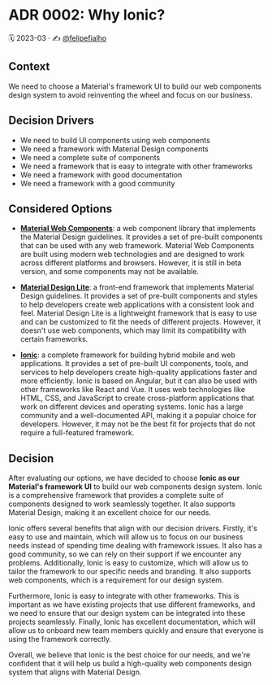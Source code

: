 
<Meta title="Docs/Architecture Decision Records/ADR 0002: Why Ionic?" />

# ADR 0002: Why Ionic?

🗓️ 2023-03 · ✍️ [@felipefialho](https://twitter.com/felipefialho_)

## Context

We need to choose a Material's framework UI to build our web components design system to avoid reinventing the wheel and focus on our business.

## Decision Drivers

- We need to build UI components using web components
- We need a framework with Material Design components
- We need a complete suite of components
- We need a framework that is easy to integrate with other frameworks
- We need a framework with good documentation
- We need a framework with a good community

## Considered Options

- **[Material Web Components](https://github.com/material-components/material-web)**: a web component library that implements the Material Design guidelines. It provides a set of pre-built components that can be used with any web framework. Material Web Components are built using modern web technologies and are designed to work across different platforms and browsers. However, it is still in beta version, and some components may not be available.

- **[Material Design Lite](https://getmdl.io/)**: a front-end framework that implements Material Design guidelines. It provides a set of pre-built components and styles to help developers create web applications with a consistent look and feel. Material Design Lite is a lightweight framework that is easy to use and can be customized to fit the needs of different projects. However, it doesn't use web components, which may limit its compatibility with certain frameworks.

- **[Ionic](https://ionicframework.com/)**: a complete framework for building hybrid mobile and web applications. It provides a set of pre-built UI components, tools, and services to help developers create high-quality applications faster and more efficiently. Ionic is based on Angular, but it can also be used with other frameworks like React and Vue. It uses web technologies like HTML, CSS, and JavaScript to create cross-platform applications that work on different devices and operating systems. Ionic has a large community and a well-documented API, making it a popular choice for developers. However, it may not be the best fit for projects that do not require a full-featured framework.

## Decision

After evaluating our options, we have decided to choose **Ionic as our Material's framework UI** to build our web components design system. Ionic is a comprehensive framework that provides a complete suite of components designed to work seamlessly together. It also supports Material Design, making it an excellent choice for our needs.

Ionic offers several benefits that align with our decision drivers. Firstly, it's easy to use and maintain, which will allow us to focus on our business needs instead of spending time dealing with framework issues. It also has a good community, so we can rely on their support if we encounter any problems. Additionally, Ionic is easy to customize, which will allow us to tailor the framework to our specific needs and branding. It also supports web components, which is a requirement for our design system.

Furthermore, Ionic is easy to integrate with other frameworks. This is important as we have existing projects that use different frameworks, and we need to ensure that our design system can be integrated into these projects seamlessly. Finally, Ionic has excellent documentation, which will allow us to onboard new team members quickly and ensure that everyone is using the framework correctly.

Overall, we believe that Ionic is the best choice for our needs, and we're confident that it will help us build a high-quality web components design system that aligns with Material Design.
